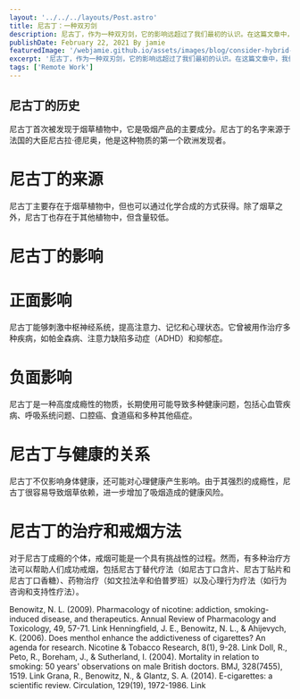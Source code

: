 ```yaml
---
layout: '../../../layouts/Post.astro'
title: 尼古丁：一种双刃剑
description: 尼古丁，作为一种双刃剑，它的影响远超过了我们最初的认识。在这篇文章中，我们将深入探讨尼古丁的历史、来源、影响以及与健康的关系。
publishDate: February 22, 2021 By jamie 
featuredImage: '/webjamie.github.io/assets/images/blog/consider-hybrid-work/featured.jpg'
excerpt: '尼古丁，作为一种双刃剑，它的影响远超过了我们最初的认识。在这篇文章中，我们将深入探讨尼古丁的历史、来源、影响以及与健康的关系。'
tags: ['Remote Work']
---
```


## 尼古丁的历史

尼古丁首次被发现于烟草植物中，它是吸烟产品的主要成分。尼古丁的名字来源于法国的大臣尼古拉·德尼奥，他是这种物质的第一个欧洲发现者。
# 尼古丁的来源
尼古丁主要存在于烟草植物中，但也可以通过化学合成的方式获得。除了烟草之外，尼古丁也存在于其他植物中，但含量较低。
# 尼古丁的影响

# 正面影响
尼古丁能够刺激中枢神经系统，提高注意力、记忆和心理状态。它曾被用作治疗多种疾病，如帕金森病、注意力缺陷多动症（ADHD）和抑郁症。
# 负面影响
尼古丁是一种高度成瘾性的物质，长期使用可能导致多种健康问题，包括心血管疾病、呼吸系统问题、口腔癌、食道癌和多种其他癌症。

# 尼古丁与健康的关系
尼古丁不仅影响身体健康，还可能对心理健康产生影响。由于其强烈的成瘾性，尼古丁很容易导致烟草依赖，进一步增加了吸烟造成的健康风险。

# 尼古丁的治疗和戒烟方法
对于尼古丁成瘾的个体，戒烟可能是一个具有挑战性的过程。然而，有多种治疗方法可以帮助人们成功戒烟，包括尼古丁替代疗法（如尼古丁口含片、尼古丁贴片和尼古丁口香糖）、药物治疗（如文拉法辛和伯普罗班）以及心理行为疗法（如行为咨询和支持性疗法）。



Benowitz, N. L. (2009). Pharmacology of nicotine: addiction, smoking-induced disease, and therapeutics. Annual Review of Pharmacology and Toxicology, 49, 57-71. Link
Henningfield, J. E., Benowitz, N. L., & Ahijevych, K. (2006). Does menthol enhance the addictiveness of cigarettes? An agenda for research. Nicotine & Tobacco Research, 8(1), 9-28. Link
Doll, R., Peto, R., Boreham, J., & Sutherland, I. (2004). Mortality in relation to smoking: 50 years' observations on male British doctors. BMJ, 328(7455), 1519. Link
Grana, R., Benowitz, N., & Glantz, S. A. (2014). E-cigarettes: a scientific review. Circulation, 129(19), 1972-1986. Link
